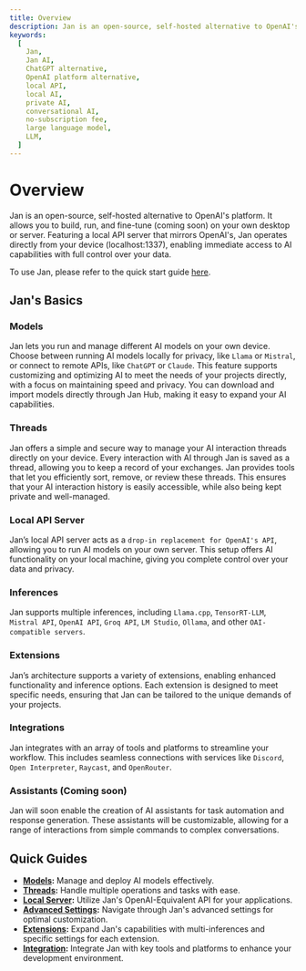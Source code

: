 ```yaml
---
title: Overview
description: Jan is an open-source, self-hosted alternative to OpenAI's platform - build and run AI on your own desktop or server.
keywords:
  [
    Jan,
    Jan AI,
    ChatGPT alternative,
    OpenAI platform alternative,
    local API,
    local AI,
    private AI,
    conversational AI,
    no-subscription fee,
    large language model,
    LLM,
  ]
---
```



# Overview

Jan is an open-source, self-hosted alternative to OpenAI's platform. It allows you to build, run, and fine-tune (coming soon) on your own desktop or server. Featuring a local API server that mirrors OpenAI's, Jan operates directly from your device (localhost:1337), enabling immediate access to AI capabilities with full control over your data.

To use Jan, please refer to the quick start guide [here](https://jan.ai/docs/quickstart).

## Jan's Basics

### Models
Jan lets you run and manage different AI models on your own device. Choose between running AI models locally for privacy, like `Llama` or `Mistral`, or connect to remote APIs, like `ChatGPT` or `Claude`. This feature supports customizing and optimizing AI to meet the needs of your projects directly, with a focus on maintaining speed and privacy. You can download and import models directly through Jan Hub, making it easy to expand your AI capabilities.

### Threads
Jan offers a simple and secure way to manage your AI interaction threads directly on your device. Every interaction with AI through Jan is saved as a thread, allowing you to keep a record of your exchanges. Jan provides tools that let you efficiently sort, remove, or review these threads. This ensures that your AI interaction history is easily accessible, while also being kept private and well-managed.

### Local API Server
Jan’s local API server acts as a `drop-in replacement for OpenAI's API`, allowing you to run AI models on your own server. This setup offers AI functionality on your local machine, giving you complete control over your data and privacy.

### Inferences
Jan supports multiple inferences, including `Llama.cpp`, `TensorRT-LLM`, `Mistral API`, `OpenAI API`, `Groq API`, `LM Studio`, `Ollama`, and other `OAI-compatible servers`.

### Extensions
Jan’s architecture supports a variety of extensions, enabling enhanced functionality and inference options. Each extension is designed to meet specific needs, ensuring that Jan can be tailored to the unique demands of your projects.

### Integrations
Jan integrates with an array of tools and platforms to streamline your workflow. This includes seamless connections with services like `Discord`, `Open Interpreter`, `Raycast`, and `OpenRouter`. 

### Assistants (Coming soon)
Jan will soon enable the creation of AI assistants for task automation and response generation. These assistants will be customizable, allowing for a range of interactions from simple commands to complex conversations.

## Quick Guides

- **[Models](https://jan.ai/docs/models):** Manage and deploy AI models effectively.
- **[Threads](https://jan.ai/docs/threads):** Handle multiple operations and tasks with ease.
- **[Local Server](https://jan.ai/docs/local-api):** Utilize Jan's OpenAI-Equivalent API for your applications.
- **[Advanced Settings](https://jan.ai/docs/advanced):** Navigate through Jan's advanced settings for optimal customization.
- **[Extensions](https://jan.ai/docs/extensions):** Expand Jan's capabilities with multi-inferences and specific settings for each extension.
- **[Integration](https://jan.ai/docs/integrations):** Integrate Jan with key tools and platforms to enhance your development environment.
